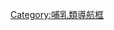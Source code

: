 {{Navbox
|name       = Hominidae nav
|state      = {{{state<includeonly>|collapsed</includeonly>}}}
|title      = 现存[[人科]]物种
|bodyclass  = hlist
|above      = 
* 界：[[動物界]]
* 門：[[脊索動物門]]
* 綱：[[哺乳綱]]
* 目：[[靈長目]]
* 亞目：[[簡鼻亞目]]
* 下目：[[類人猿下目]]
* 小目：[[狹鼻小目]]
* 總科：[[人猿總科]]

 | group1 = [[人科|<center>人科<br>Hominidae]]
 | list1 = {{Navbox|subgroup
 | group1     = [[猩猩亞科|<center>猩猩亚科<br>Ponginae]]
 | list1      = {{Navbox|subgroup
 | group1 = [[猩猩屬|<center>猩猩族<br>Pongini]]
 | list1  ={{Navbox|subgroup
 | group1 = [[猩猩屬|<center>猩猩属<br>''Pongo'']]
 | list1  =
* [[蘇門答臘猩猩|蘇門答臘猩猩 ''P. abelii'']]
* [[婆羅洲猩猩|婆羅洲猩猩 ''P. pygmaeus'']]
* [[打巴奴里猩猩|打巴奴里猩猩 ''P. tapanuliensis'']]
}}}}

 | group2     = [[人亞科|<center>人亚科<br>Homininae]]
 | list2      = {{Navbox|subgroup
 | group1 = [[大猩猩|<center>大猩猩族<br>Gorillini]]
 | list1  ={{Navbox|subgroup
 | group1 =[[大猩猩|<center>大猩猩属<br>''Gorilla'']]
 | list1 ={{Navbox|subgroup
| group1 = [[西部大猩猩|<center>西部大猩猩<br>''G. gorilla'']]
| list1 =
*<small>[[西部低地大猩猩|西部低地大猩猩 ''G. g. gorilla'']]</small>
*<small>[[克羅斯河大猩猩|克羅斯河大猩猩 ''G. g. diehli'']]</small>
| group2 = [[東部大猩猩|<center>東部大猩猩<br>''G. beringei'']]
| list2 =
*<small>[[山地大猩猩|山地大猩猩 ''G. b. beringei'']]</small>
*<small>[[東部低地大猩猩|東部低地大猩猩 ''G. b. graueri'']]</small>
}}}}
 | group2 = [[人族|<center>人族<br>Hominini]]
 | list2 = {{Navbox|subgroup
 | group1 = [[黑猩猩屬|<center>黑猩猩亞族<br>Panina]]
 | list1 ={{Navbox|subgroup
 | group1 =[[黑猩猩屬|<center>黑猩猩属<br>''Pan'']]
 | list1 ={{Navbox|subgroup
| group1 =  [[黑猩猩|<center>黑猩猩<br>''P. troglodytes'']]
| list1 =
*<small>[[西部黑猩猩|西部黑猩猩 ''Pan t. verus'']]</small>
*<small>{{link-en|奈及利亞-喀麥隆黑猩猩|Nigeria-Cameroon chimpanzee|奈及利亞-喀麥隆黑猩猩 ''P. t. ellioti''}}</small>
*<small>{{link-en|中部黑猩猩|Central chimpanzee|中部黑猩猩 ''P. t. troglodytes''}}</small>
*<small>{{link-en|東部黑猩猩|Eastern chimpanzee|東部黑猩猩 ''P. t. schweinfurthii''}}</small>
| list2 =
* [[倭黑猩猩|倭黑猩猩 ''P. paniscus'']]
}}}}  
 | group2     = [[人亞族|<center>人亞族<br>Hominina]]
 | list2      = {{Navbox|subgroup
 | group1 =[[人属|<center>人属<br>''Homo'']]
 | list1 ={{Navbox|subgroup
| group1 = [[智人|<center>智人<br>''H. sapiens'']]
| list1 =
*<small>[[晚期智人|晚期智人<br>''H. s. sapiens'']]</small>
}} }} }} }} }} }}
<noinclude>
{{collapsible option}}
[[Category:哺乳類導航框]]
</noinclude>